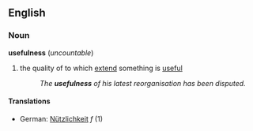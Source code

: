 ==English==
===Noun===
'''usefulness''' (''uncountable'')
#the quality of to which [[extend]] something is [[useful]]
#:''The '''usefulness''' of his latest reorganisation has been disputed.''
====Translations====
*German: [[Nützlichkeit]] ''f'' (1)